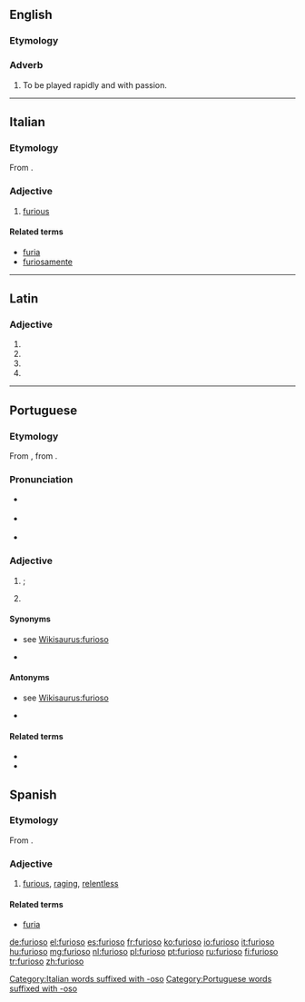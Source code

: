 ==English==

===Etymology===
{{etyl|it}}

===Adverb===
{{en-adv|-}}

# {{music}} To be played rapidly and with passion.

----

==Italian==

===Etymology===
From {{etyl|la|it}} {{term|furiosus|furiōsus|lang=la}}.

===Adjective===
{{it-adj|furios}}

# [[furious]]

====Related terms====
* [[furia]]
* [[furiosamente]]

[[Category:Italian words suffixed with -oso]]

----

==Latin==

===Adjective===
{{la-adj-form|furiōsō}}

# {{inflection of|furiosus|furiōsus|dat|m|s|lang=la}}
# {{inflection of|furiosus|furiōsus|dat|n|s|lang=la}}
# {{inflection of|furiosus|furiōsus|abl|m|s|lang=la}}
# {{inflection of|furiosus|furiōsus|abl|n|s|lang=la}}

----

==Portuguese==

===Etymology===
From {{etyl|la|pt}} {{term|furiosus|furiōsus|furious|lang=la}}, from {{term|furia||rage|lang=la}}.

===Pronunciation===
* {{a|Brazil}} {{IPA|/fu.ɾi.ˈo.zu/|/fu.ˈɾjo.zu/|lang=pt}}
* {{a|South Brazil}} {{IPA|/fu.ɾi.ˈo.zo/|/fu.ˈɾjo.zo/|lang=pt}}
* {{a|PT}} {{IPA|/fu.ˈɾjo.zu/|lang=pt}}

===Adjective===
{{pt-adj|furios|o}}

# {{l/en|furious}}; {{l/en|enraged}}
# {{l/en|furious}} {{gloss|moving or occurring with violence}}
#: {{usex|Vento '''furioso'''.|translation= '''Furious''' wind.|lang=pt}}

====Synonyms====
* {{sense|enraged}} see [[WS:furioso#Synonyms|Wikisaurus:furioso]]
* {{sense|moving or occurring with violence}} {{l/pt|violento}}

====Antonyms====
* {{sense|enraged}} see [[WS:furioso#Antonyms|Wikisaurus:furioso]]
* {{sense|moving or occurring with violence}} {{l/pt|calmo}}

====Related terms====
* {{l/pt|enfurecer}}
* {{l/pt|fúria}}

[[Category:Portuguese words suffixed with -oso]]

==Spanish==

===Etymology===
From {{etyl|la|es}} {{term|furiosus|furiōsus|lang=la}}.

===Adjective===
{{es-adj|f=furiosa}}

# [[furious]], [[raging]], [[relentless]]

====Related terms====
* [[furia]]

[[de:furioso]]
[[el:furioso]]
[[es:furioso]]
[[fr:furioso]]
[[ko:furioso]]
[[io:furioso]]
[[it:furioso]]
[[hu:furioso]]
[[mg:furioso]]
[[nl:furioso]]
[[pl:furioso]]
[[pt:furioso]]
[[ru:furioso]]
[[fi:furioso]]
[[tr:furioso]]
[[zh:furioso]]